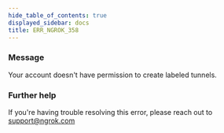 ```yaml
---
hide_table_of_contents: true
displayed_sidebar: docs
title: ERR_NGROK_358
---
```




### Message

Your account doesn't have permission to create labeled tunnels.

<ErrorDetails error="err_ngrok_358" />

### Further help

If you're having trouble resolving this error, please reach out to [support@ngrok.com](mailto:support@ngrok.com?subject=Help%20with%20ERR_NGROK_358)
